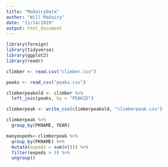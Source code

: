 ```yaml
---
title: "MadairyData"
author: "Will Madairy"
date: "11/14/2019"
output: html_document
---
```

```r
library(foreign)
library(tidyverse)
library(ggplot2)
library(readr)
```


```r
climber <- read.csv("climber.csv")
```


```r
peaks <- read_csv("peaks.csv")
```

```r
climberpeakold <- climber %>% 
  left_join(peaks, by = "PEAKID")
```
```r
climberpeak <- write_csv(climberpeakold, "climberpeak.csv")
```

```r
climberpeak %>% 
  group_by(PKNAME, YEAR)
```

```r
manyexpeds<-climberpeak %>% 
  group_by(PKNAME) %>% 
  mutate(expeds = sum(n())) %>% 
  filter(expeds > 5) %>% 
  ungroup()
```

```r

```

